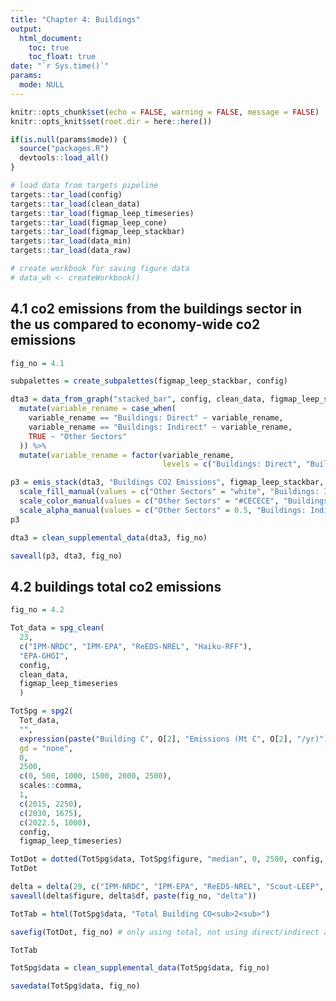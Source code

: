 ```yaml
---
title: "Chapter 4: Buildings"
output: 
  html_document:
    toc: true
    toc_float: true
date: "`r Sys.time()`"
params:
  mode: NULL
---
```


```r
knitr::opts_chunk$set(echo = FALSE, warning = FALSE, message = FALSE)
knitr::opts_knit$set(root.dir = here::here())
```

```r
if(is.null(params$mode)) {
  source("packages.R")
  devtools::load_all()
}

# load data from targets pipeline
targets::tar_load(config)
targets::tar_load(clean_data)
targets::tar_load(figmap_leep_timeseries)
targets::tar_load(figmap_leep_cone)
targets::tar_load(figmap_leep_stackbar)
targets::tar_load(data_min)
targets::tar_load(data_raw)

# create workbook for saving figure data
# data_wb <- createWorkbook()
```

## 4.1 co2 emissions from the buildings sector in the us compared to economy-wide co2 emissions

```r
fig_no = 4.1

subpalettes = create_subpalettes(figmap_leep_stackbar, config)

dta3 = data_from_graph("stacked_bar", config, clean_data, figmap_leep_stackbar, 9, "United States") %>%
  mutate(variable_rename = case_when(
    variable_rename == "Buildings: Direct" ~ variable_rename,
    variable_rename == "Buildings: Indirect" ~ variable_rename,
    TRUE ~ "Other Sectors"
  )) %>%
  mutate(variable_rename = factor(variable_rename, 
                                  levels = c("Buildings: Direct", "Buildings: Indirect","Other Sectors")))

p3 = emis_stack(dta3, "Buildings CO2 Emissions", figmap_leep_stackbar, config) + 
  scale_fill_manual(values = c("Other Sectors" = "white", "Buildings: Indirect" = subpalettes$`Emissions Stack`[["Buildings: Indirect"]], "Buildings: Direct" = subpalettes$`Emissions Stack`[["Buildings: Direct"]])) +
  scale_color_manual(values = c("Other Sectors" = "#CECECE", "Buildings: Indirect" = subpalettes$`Emissions Stack`[["Buildings: Indirect"]], "Buildings: Direct" = subpalettes$`Emissions Stack`[["Buildings: Direct"]])) +
  scale_alpha_manual(values = c("Other Sectors" = 0.5, "Buildings: Indirect" = 1, "Buildings: Direct" = 1))
p3

dta3 = clean_supplemental_data(dta3, fig_no)

saveall(p3, dta3, fig_no)
```

## 4.2 buildings total co2 emissions

```r
fig_no = 4.2

Tot_data = spg_clean(
  23,
  c("IPM-NRDC", "IPM-EPA", "ReEDS-NREL", "Haiku-RFF"),
  "EPA-GHGI", 
  config, 
  clean_data,
  figmap_leep_timeseries
  )

TotSpg = spg2(
  Tot_data,
  "",
  expression(paste("Building C", O[2], "Emissions (Mt C", O[2], "/yr)")),
  gd = "none",
  0,
  2500,
  c(0, 500, 1000, 1500, 2000, 2500),
  scales::comma, 
  1, 
  c(2015, 2250), 
  c(2030, 1675), 
  c(2022.5, 1000), 
  config, 
  figmap_leep_timeseries)

TotDot = dotted(TotSpg$data, TotSpg$figure, "median", 0, 2500, config, figmap_leep_timeseries)
TotDot

delta = delta(29, c("IPM-NRDC", "IPM-EPA", "ReEDS-NREL", "Scout-LEEP", "Haiku-RFF"), config, clean_data, figmap_leep_timeseries)
saveall(delta$figure, delta$df, paste(fig_no, "delta"))

TotTab = html(TotSpg$data, "Total Building CO<sub>2<sub>")

savefig(TotDot, fig_no) # only using total, not using direct/indirect anymore

TotTab

TotSpg$data = clean_supplemental_data(TotSpg$data, fig_no)

savedata(TotSpg$data, fig_no)
```
